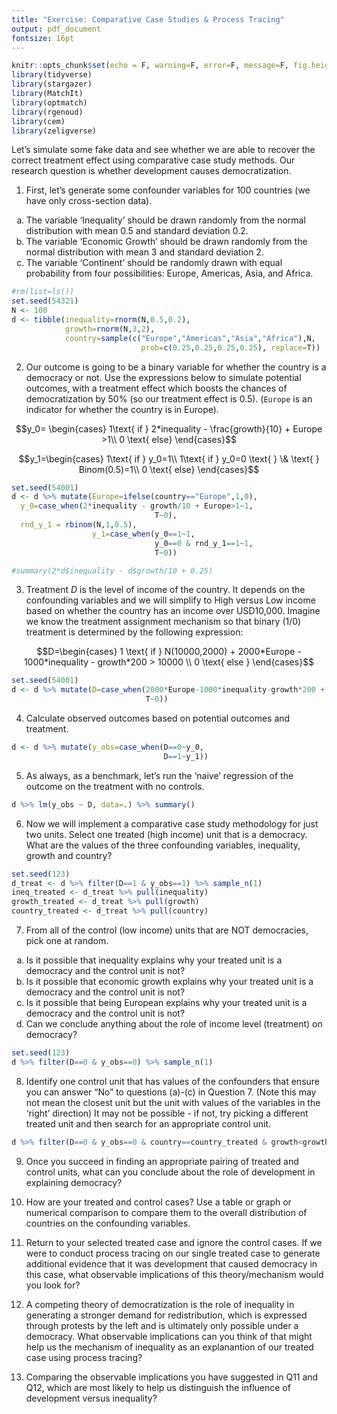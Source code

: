 ```yaml
---
title: "Exercise: Comparative Case Studies & Process Tracing"
output: pdf_document
fontsize: 16pt
---
```


```r
knitr::opts_chunk$set(echo = F, warning=F, error=F, message=F, fig.height=3, fig.width=3, include=F)
library(tidyverse)
library(stargazer)
library(MatchIt)
library(optmatch)
library(rgenoud)
library(cem)
library(zeligverse)
```

Let's simulate some fake data and see whether we are able to recover the correct treatment effect using comparative case study methods. Our research question is whether development causes democratization.

1. First, let's generate some confounder variables for 100 countries (we have only cross-section data).   
(a) The variable 'Inequality' should be drawn randomly from the normal distribution with mean 0.5 and standard deviation 0.2. 
(b) The variable 'Economic Growth' should be drawn randomly from the normal distribution with mean 3 and standard deviation 2. 
(c) The variable 'Continent' should be randomly drawn with equal probability from four possibilities: Europe, Americas, Asia, and Africa.

```r
#rm(list=ls())
set.seed(54321)
N <- 100
d <- tibble(inequality=rnorm(N,0.5,0.2),
            growth=rnorm(N,3,2),
            country=sample(c("Europe","Americas","Asia","Africa"),N,
                             prob=c(0.25,0.25,0.25,0.25), replace=T))
```

2. Our outcome is going to be a binary variable for whether the country is a democracy or not. Use the expressions below to simulate potential outcomes, with a treatment effect which boosts the chances of democratization by 50\% (so our treatment effect is 0.5). (`Europe` is an indicator for whether the country is in Europe).

$$y_0= \begin{cases}
1\text{ if } 2*inequality - \frac{growth}{10} + Europe >1\\ 
0 \text{ else}
\end{cases}$$ 

$$y_1=\begin{cases}
1\text{ if } y_0=1\\
1\text{ if } y_0=0 \text{ } \& \text{ } Binom(0.5)=1\\
0 \text{ else}
\end{cases}$$

```r
set.seed(54001)
d <- d %>% mutate(Europe=ifelse(country=="Europe",1,0),
  y_0=case_when(2*inequality - growth/10 + Europe>1~1,
                                T~0),
  rnd_y_1 = rbinom(N,1,0.5),
                  y_1=case_when(y_0==1~1,
                                y_0==0 & rnd_y_1==1~1,
                                T~0))

#summary(2*d$inequality - d$growth/10 + 0.25)
```

3. Treatment $D$ is the level of income of the country. It depends on the confounding variables and we will simplify to High versus Low income based on whether the country has an income over USD10,000. Imagine we know the treatment assignment mechanism so that binary (1/0) treatment is determined by the following expression:

$$D=\begin{cases}
1 \text{ if } N(10000,2000) + 2000*Europe - 1000*inequality - growth*200 > 10000 \\ 
0 \text{ else }
\end{cases}$$

```r
set.seed(54001)
d <- d %>% mutate(D=case_when(2000*Europe-1000*inequality-growth*200 + rnorm(N,10000,2000)>10000 ~ 1,
                              T~0))
```

4. Calculate observed outcomes based on potential outcomes and treatment.

```r
d <- d %>% mutate(y_obs=case_when(D==0~y_0,
                                  D==1~y_1))
```

5. As always, as a benchmark, let's run the 'naive' regression of the outcome on the treatment with no controls. 

```r
d %>% lm(y_obs ~ D, data=.) %>% summary()
```

6. Now we will implement a comparative case study methodology for just two units. Select one treated (high income) unit that is a democracy. What are the values of the three confounding variables, inequality, growth and country? 

```r
set.seed(123)
d_treat <- d %>% filter(D==1 & y_obs==1) %>% sample_n(1)
ineq_treated <- d_treat %>% pull(inequality)
growth_treated <- d_treat %>% pull(growth)
country_treated <- d_treat %>% pull(country)
```

7. From all of the control (low income) units that are NOT democracies, pick one at random. 
(a) Is it possible that inequality explains why your treated unit is a democracy and the control unit is not?
(b) Is it possible that economic growth explains why your treated unit is a democracy and the control unit is not?
(c) Is it possible that being European explains why your treated unit is a democracy and the control unit is not?
(d) Can we conclude anything about the role of income level (treatment) on democracy?

```r
set.seed(123)
d %>% filter(D==0 & y_obs==0) %>% sample_n(1)
```

8. Identify one control unit that has values of the confounders that ensure you can answer "No" to questions (a)-(c) in Question 7. (Note this may not mean the closest unit but the unit with values of the variables in the 'right' direction) It may not be possible - if not, try picking a different treated unit and then search for an appropriate control unit.

```r
d %>% filter(D==0 & y_obs==0 & country==country_treated & growth<growth_treated & inequality>ineq_treated)
```

9. Once you succeed in finding an appropriate pairing of treated and control units, what can you conclude about the role of development in explaining democracy?

10. How \textbf{representative} are your treated and control cases? Use a table or graph or numerical comparison to compare them to the overall distribution of countries on the confounding variables.

11. Return to your selected treated case and ignore the control cases. If we were to conduct process tracing on our single treated case to generate additional evidence that it was development that caused democracy in this case, what observable implications of this theory/mechanism would you look for? 

12. A competing theory of democratization is the role of inequality in generating a stronger demand for redistribution, which is expressed through protests by the left and is ultimately only possible under a democracy. What observable implications can you think of that might help us \textit{exclude} the mechanism of inequality as an explanantion of our treated case using process tracing? 

13. Comparing the observable implications you have suggested in Q11 and Q12, which are most likely to help us distinguish the influence of development versus inequality?

